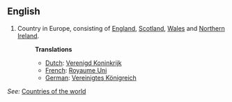 ==English==

# Country in Europe, consisting of [[England]], [[Scotland]], [[Wales]] and [[Northern Ireland]].
#:'''Translations'''
#:*[[Dutch]]: [[Verenigd Koninkrijk]]
#:*[[French]]: [[Royaume Uni]]
#:*[[German]]: [[Vereinigtes Königreich]]

''See:'' [[Countries of the world]]